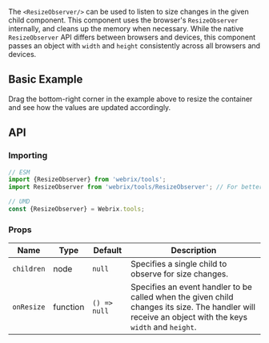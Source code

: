 
The `<ResizeObserver/>` can be used to listen to size changes in the given child component.
This component uses the browser's `ResizeObserver` internally, and cleans up the memory when necessary.
While the native `ResizeObserver` API differs between browsers and devices, this component passes
an object with `width` and `height` consistently across all browsers and devices.

## Basic Example

<Example file='docs/tools/resizeobserver/BasicExample' height={250}/>

Drag the bottom-right corner in the example above to resize the container and see how the
values are updated accordingly.

## API

### Importing

```jsx
// ESM
import {ResizeObserver} from 'webrix/tools';
import ResizeObserver from 'webrix/tools/ResizeObserver'; // For better tree shaking

// UMD
const {ResizeObserver} = Webrix.tools;
```

### Props

Name|Type|Default|Description
---|---|---|---
`children`|node|`null`|Specifies a single child to observe for size changes.
`onResize`|function|`() => null`|Specifies an event handler to be called when the given child changes its size. The handler will receive an object with the keys `width` and `height`.
